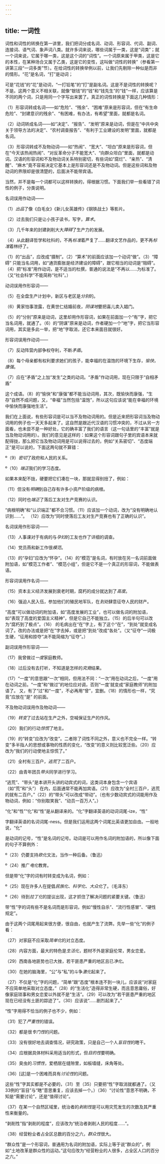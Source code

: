 ```yaml
---
---
---
```

title: 一词性
---



词性和词性的转换在第一讲里，我们把词分成名词、动词、形容词、代词、副词、连接词、语气词、象声词八类。就许多词来说，哪些词属于一类，这是“词类”；就一个词来说，它属于哪一类，这是这个词的“词性”。一个词原来属于甲类，这是它的本性，在某种场合又属于乙类，这是它的变性，这叫做“词性的转换”（参看第一讲第三段“一词多类”节）。在给词性的转换举例以前，让我们先剔除一种似是而非的情形。“花”是名词，“打”是动词；

可是“花钱”的“花”是动词，“一打铅笔”的“打”是副名词。这是不是词性的转换呢？不是。这两个意义不相关联，就像“银钱”的“钱”和“钱先生”的“钱”一样，应该算是不同的两个词，只是用同一个字写出来罢了。真正的词性转换是下面这几种情形：


（1）形容词转成名词——如“危险”、“残余”、“困难”原来是形容词，但在“有生命危险”、“封建意识的残余”、“有困难，有办法，有希望”里面，就都是名词。

（2）动词转成名词——如“决定”、“报告”、“发明”原来是动词，但是在“中共中央关于领导方法的决定”、“农村调查报告”、“有利于工业建设的发明”里面，就都是名词。

（3）形容词转成不及物动词——如“热闹”、“宽大”、“坦白”原来是形容词，但在“今天该热闹热闹”、“对反革命分子不能宽大”、“向群众坦白”里面，就都是动词。汉语的形容词和不及物动词关系特别密切，有些词如“腐烂”、“亲热”、“清醒”、“麻木”竟不容易决定它基本上是形容词还是不及物动词。但是这些词和及物动词的界限却是很清楚的，后面决不能带宾语。

当然，并不是每一个词都可以这样转换的，得根据习惯。下面我们举一些看错了词性的例子，分类说明。

名词误用作动词——

（1）*出品*了像《白毛女》《新儿女英雄传》《钢铁战土》等影片。

（2）过去我们只是让小孩子读书，写字，*算术*。

（3）几千年来的封建剥削大大*障碍*了生产力的发展。

（4）从此翻译哲学和社科的，不再*标准*着严复了……翻译文艺作品的，更不再*标准*着林纾了。

（1）的“出品”，应改成“摄制”。（2）“算术”的前面应该加一个动词“做”。（3）“障碍”
只能当名词用，如“通货膨胀是经济建设的障碍”，跟它相当的动词是“阻碍”。（4）把“标准”用作动词，是不适当的杜撰，普通的说法是“不再以……为标准了。（又“社会科学”不能简称“社科”。）

动词误用作形容词——

（5）在全盘生产计划中，新区与老区是*分别*的。

（6）黄家怕事泄露，在黄世仁结婚前夜，*阴谋地*要把喜儿卖入娼门。

（5）的“分别”原来是动词，这里却用作形容词，如果在前面加一个“有”字，把它当名词用，就通了。（6）的“阴谋”原来是动词，作者硬加一个“地”字，把它当形容词用，其实是多此一举，把“地”字取消，还它本来面目就很好。

形容词误用作动词——

（7）反动阵营内部争权夺利，不断*矛盾*。

（8）每个母亲都有权利要求她们的孩子，能幸福的在温饱的环境下生存，*愉快*，*康强*。

（7）应在“矛盾”之上加“发生”之类的动词。“矛盾”作动词用，现在只限于“自相矛盾”


这个成语。（8）的“愉快”和“康强”都不能当动词用，其次，既愉快而康强，“生存”自然不成问题，又，“幸福”当然包括“温饱”，所以这句应该说“能在幸福的环境中愉快而康强地生活”。

我们在上面说，有些形容词是可以当不及物动词用的。但是近来把形容词当及物动词用的例子也一天天多起来了。这自然是跟近代汉语的习惯冲突的，不过从另一方面看，也未尝不是一种好处，它的确丰富了我们的语言（这一句话里的“丰富”就是当及物动词用的）。我们的意见是这样的：如果这个形容词跟句子里的宾语本来就配得拢，那么把它当及物动词用是可以说得过去的，例如“关系密切”、“态度端正”是可以说的，下面这两句就不算错：

º（9）*密切*了政府和人民的关系。

º（10）*端正*我们的学习态度。

如果本来配不拢，硬要把它们凑在一块，那就显得别扭了，例如：

（11）但没有*明确*到自己存有许多小资产阶级的病根。

（12）同时也*端正*了落后工友对生产竞赛的认识。

“病根明确”和“认识端正”都不合习惯。（11）应该加一个动词，改为“没有明确地认识到……”。
（12）应改为“同时使落后工友对生产竞赛也有了正确的认识”。

名词误用作形容词——

（13）人事课对于有病的与*孕妇*的工友也作了详细的调查。

（14）党员燕和新工作很*模范*。

（13）的“孕妇”应改为“怀孕”。（14）的“模范”是名词，有时放在另一名词前面做附加语，如“模范工作者”、“模范小组”，但是它不是一个真正的形容词，不能做表语。

形容词误用作名词——

（15）资本主义经济发展到衰老时期，腐朽的成分就达到了*高度*。

（16）强迫人民入伍，参加他们的殖民地军队，在*到处*肆意征夺人民的财产。

“高度”可以做动词的附加语，如“高度发展的工业”，也可以做名词的附加语，如“表现了高度的爱国主义精神”，但是它自己不能独立。（15）的后半句可以改为“腐朽到了极点”。（16）
的毛病出在“在”字上，有了这个“在”，“到处”就变成名词了。改的办法或是把“在”字去掉，或是把“到处”改成“各处”。（又“征夺”一词极生硬，“征用和掠夺”决不能简缩为“征夺”。）

副词误用作形容词——

（17）我曾做过*一度*家庭教师。


（18）过后没有去打听，不知道是怎样的*究竟*结果。

（17）“一度”的意思跟“一次”相同，但用法不同：“一次”用在动词之后，“一度”用在动词之前。“一度”和“做过”的地位应对调，否则“一度’就变成“家庭教师”的附加语了。
又，有了“过”和“一度”，不必再用“曾”，宜删。（18）的情形也一样，“究竟”应放在“是”
的前面。

不及物动词误用作及物动词——

（19）*转变*了过去站在生产之外，空喊保证生产的作风。

（20）我们的行动*惊慌*了地主。

（19）的“转变”应改为“改变”。二者除了词性不同之外，意义也不完全一样。“转变”多半指人的思想或事物的性质的变化，“改变”的意义则比较宽泛些。（20）应改为“我们的行动使地主惊慌了。”

（21）全村有三百户，*逃荒*了二百户。

（22）由青年团员*带头*同学进行学习。

“逃荒”、“带头”是本讲开头讲的动宾式的词，这类词本身包含一个宾语（如“荒”和“头”）
在内，后面通常不能再加宾语。（21）应改为“全村三百户，逃荒的就有二百户。”（22）的“带头”可以改成“带动”。（也有少数动宾式的词能用作及物动词，例如：“你别取笑我”、“动员一百万人”。）

“化”和“性”“化”和“性”是从翻译来的。“化”字翻译英语的动词词尾-ize，“性”

字翻译英语的名词词尾-ness。但是我们运用这两个词尾比英语更加自由。一般地说，“化”

是动词的记号，“性”是名词的记号。动词是可以用作名词的附加语的，所以像下面的句子不算例外：

º（23）仍要支持*欧化*文法，当作一种后备。（鲁迅）

º（24）推广*电化*教育。

但是带“化”字的词有时转变成为名词，例如：

º（25）现在许多人在提倡*民族化*、*科学化*、*大众化*了。（毛泽东）

º（26）待到*拉丁化*的提议出现，这才抓住了解决问题的紧要关键。（鲁迅）

带“性”字的词有些不是名词而是形容词，例如“慢性自杀”、“流行性感冒”、“硬性规定”。

由于这两个词尾用起来很方便，很自由，也就产生了流弊。先举一些“化”的例子看：

（27）对家庭不应采取*简单化*的对立态度。

（28）内容方面，最大的特色是*生活化*，题材不外是家庭伦常，男女恋爱。


（29）西南各地匪势也已大挫，若干匪患严重的地区且已*净化*。

（30）在她的脑海里，“公”与“私”的斗争*激化*起来了。

（27）不仅是“化”字的问题，“简单”跟“态度”根本连不到一块儿，应该说“对家庭不应简单地采取对立态度。”（28）的“生活化”造得非常生硬，而且意思庸俗，好像家庭琐事和男女恋爱以外就不是“生活”。（29）可以改为“若干匪患严重的地区现在已经没有土匪的踪迹了”。（30）应该说“……剧烈起来了。”

“性”字用得不恰当的例子也不少，例如：

（31）犯了*严重性*的错误。

（32）都是很*专门性*的问题。

（33）没有很好地去调查情况，研究政策，只是自己一个人*盲目性*的瞎干。

（34）应根据具体材料采用适当的形式，但*目的性*要明确。

（35）臭虫的*习惯性*，爱栖居在缝隙里，如板墙缝，床角等处。

（36）[这]是一个困难而具有*讨论性*的问题。

这些“性”字其实都是不必要的，（31）至（35）只要把“性”字取消就都通了。（又33例的“盲目”与“瞎”意思重复，应该去掉一个。）（36）“讨论性”意思不明确，不知是“需要讨论”，还是“值得讨论”。

（37）在某一个自然区域里，统治者的*剥削性*是可以用灾荒发生的次数及其严重性来衡量的。

“剥削性”指“剥削的程度”，应该改为“统治者剥削人民的程度……”。

（38）经营粉业者占全区总数的百分之六，*群众性*很大。

“群众性”是一个形容词，普通用为名词的附加语，实际上等于说“群众的”，例如“土地改革是群众性的运动。”这句应改为“经营粉业的人很多，占全区人口的百分之六。”